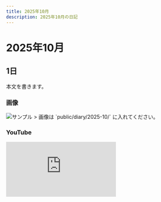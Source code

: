 ```yaml
---
title: 2025年10月
description: 2025年10月の日記
---
```


# 2025年10月

## 1日
本文を書きます。

### 画像
<img src="/diary/2025-10/sample.jpg" alt="サンプル" />
> 画像は `public/diary/2025-10/` に入れてください。

### YouTube
<div style={{position:'relative', paddingTop:'56.25%'}}>
  <iframe
    src="https://www.youtube.com/embed/VIDEO_ID"
    title="2025年10月の動画"
    style={{position:'absolute', inset:0, width:'100%', height:'100%'}}
    frameBorder="0"
    allow="accelerometer; autoplay; clipboard-write; encrypted-media; gyroscope; picture-in-picture; web-share"
    allowFullScreen
  />
</div>
